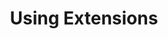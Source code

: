 ---
sidebar_position: 5
sidebar_label: "Using Extensions"
id: 'using-extensions'
title: "Using Extensions"
description: Use extensions for more advanced functionality in your database.
slug: /getting-started/using-extensions
---